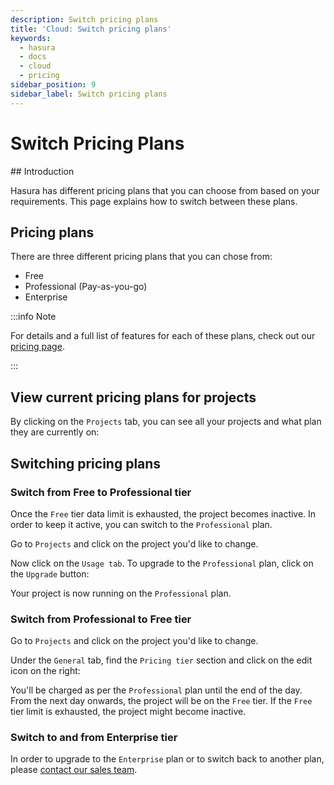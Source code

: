```yaml
---
description: Switch pricing plans
title: 'Cloud: Switch pricing plans'
keywords:
  - hasura
  - docs
  - cloud
  - pricing
sidebar_position: 9
sidebar_label: Switch pricing plans
---
```



# Switch Pricing Plans

<ProductBadge free pro ee />
## Introduction

Hasura has different pricing plans that you can choose from based on your requirements. This page explains how to switch
between these plans.

## Pricing plans

There are three different pricing plans that you can chose from:

- Free
- Professional (Pay-as-you-go)
- Enterprise

:::info Note

For details and a full list of features for each of these plans, check out our
[pricing page](https://hasura.io/pricing/).

:::

## View current pricing plans for projects

By clicking on the `Projects` tab, you can see all your projects and what plan they are currently on:

<Thumbnail src="/img/projects/project-pricing-plans.png" alt="Billing overview" width="1200px" />

## Switching pricing plans

### Switch from **Free** to **Professional** tier

Once the `Free` tier data limit is exhausted, the project becomes inactive. In order to keep it active, you can switch
to the `Professional` plan.

Go to `Projects` and click on the project you'd like to change.

Now click on the `Usage tab`. To upgrade to the `Professional` plan, click on the `Upgrade` button:

<Thumbnail src="/img/projects/upgrade-to-paid-plan.png" alt="Upgrade to the Professional plan" width="1200px" />

Your project is now running on the `Professional` plan.

### Switch from **Professional** to **Free** tier

Go to `Projects` and click on the project you'd like to change.

Under the `General` tab, find the `Pricing tier` section and click on the edit icon on the right:

<Thumbnail src="/img/projects/switch-to-free-plan.png" alt="Switch from Professional to Free tier" width="1200px" />

You'll be charged as per the `Professional` plan until the end of the day. From the next day onwards, the project will
be on the `Free` tier. If the `Free` tier limit is exhausted, the project might become inactive.

### Switch to and from **Enterprise** tier

In order to upgrade to the `Enterprise` plan or to switch back to another plan, please
[contact our sales team](https://hasura.io/contact-us/?type=hasuraenterprise).
